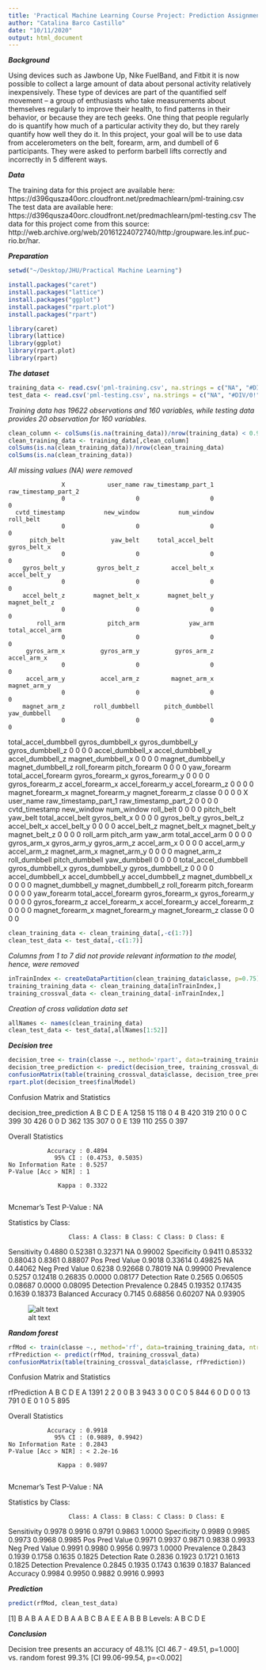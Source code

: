 ```yaml
---
title: 'Practical Machine Learning Course Project: Prediction Assignment Writeup'
author: "Catalina Barco Castillo"
date: "10/11/2020"
output: html_document
---
```


***Background***

Using devices such as Jawbone Up, Nike FuelBand, and Fitbit it is now possible to collect a large amount of data about personal activity relatively inexpensively. These type of devices are part of the quantified self movement – a group of enthusiasts who take measurements about themselves regularly to improve their health, to find patterns in their behavior, or because they are tech geeks. One thing that people regularly do is quantify how much of a particular activity they do, but they rarely quantify how well they do it. In this project, your goal will be to use data from accelerometers on the belt, forearm, arm, and dumbell of 6 participants. They were asked to perform barbell lifts correctly and incorrectly in 5 different ways.

***Data***

The training data for this project are available here: https://d396qusza40orc.cloudfront.net/predmachlearn/pml-training.csv
The test data are available here: https://d396qusza40orc.cloudfront.net/predmachlearn/pml-testing.csv
The data for this project come from this source: http://web.archive.org/web/20161224072740/http:/groupware.les.inf.puc-rio.br/har. 

***Preparation***

```r
setwd("~/Desktop/JHU/Practical Machine Learning")

install.packages("caret")
install.packages("lattice")
install.packages("ggplot")
install.packages("rpart.plot")
install.packages("rpart")

library(caret)
library(lattice)
library(ggplot)
library(rpart.plot)
library(rpart)
```

***The dataset***

```r
training_data <- read.csv('pml-training.csv', na.strings = c("NA", "#DIV/0!", ""))
test_data <- read.csv('pml-testing.csv', na.strings = c("NA", "#DIV/0!", ""))
```
*Training data has 19622 observations and 160 variables, while testing data provides 20 observation for 160 variables.*

```r
clean_column <- colSums(is.na(training_data))/nrow(training_data) < 0.95
clean_training_data <- training_data[,clean_column]
colSums(is.na(clean_training_data))/nrow(clean_training_data)
colSums(is.na(clean_training_data))
```
*All missing values (NA) were removed*

                   X            user_name raw_timestamp_part_1 raw_timestamp_part_2 
                   0                    0                    0                    0 
      cvtd_timestamp           new_window           num_window            roll_belt 
                   0                    0                    0                    0 
          pitch_belt             yaw_belt     total_accel_belt         gyros_belt_x 
                   0                    0                    0                    0 
        gyros_belt_y         gyros_belt_z         accel_belt_x         accel_belt_y 
                   0                    0                    0                    0 
        accel_belt_z        magnet_belt_x        magnet_belt_y        magnet_belt_z 
                   0                    0                    0                    0 
            roll_arm            pitch_arm              yaw_arm      total_accel_arm 
                   0                    0                    0                    0 
         gyros_arm_x          gyros_arm_y          gyros_arm_z          accel_arm_x 
                   0                    0                    0                    0 
         accel_arm_y          accel_arm_z         magnet_arm_x         magnet_arm_y 
                   0                    0                    0                    0 
        magnet_arm_z        roll_dumbbell       pitch_dumbbell         yaw_dumbbell 
                   0                    0                    0                    0 
total_accel_dumbbell     gyros_dumbbell_x     gyros_dumbbell_y     gyros_dumbbell_z 
                   0                    0                    0                    0 
    accel_dumbbell_x     accel_dumbbell_y     accel_dumbbell_z    magnet_dumbbell_x 
                   0                    0                    0                    0 
   magnet_dumbbell_y    magnet_dumbbell_z         roll_forearm        pitch_forearm 
                   0                    0                    0                    0 
         yaw_forearm  total_accel_forearm      gyros_forearm_x      gyros_forearm_y 
                   0                    0                    0                    0 
     gyros_forearm_z      accel_forearm_x      accel_forearm_y      accel_forearm_z 
                   0                    0                    0                    0 
    magnet_forearm_x     magnet_forearm_y     magnet_forearm_z               classe 
                   0                    0                    0                    0 
                   X            user_name raw_timestamp_part_1 raw_timestamp_part_2 
                   0                    0                    0                    0 
      cvtd_timestamp           new_window           num_window            roll_belt 
                   0                    0                    0                    0 
          pitch_belt             yaw_belt     total_accel_belt         gyros_belt_x 
                   0                    0                    0                    0 
        gyros_belt_y         gyros_belt_z         accel_belt_x         accel_belt_y 
                   0                    0                    0                    0 
        accel_belt_z        magnet_belt_x        magnet_belt_y        magnet_belt_z 
                   0                    0                    0                    0 
            roll_arm            pitch_arm              yaw_arm      total_accel_arm 
                   0                    0                    0                    0 
         gyros_arm_x          gyros_arm_y          gyros_arm_z          accel_arm_x 
                   0                    0                    0                    0 
         accel_arm_y          accel_arm_z         magnet_arm_x         magnet_arm_y 
                   0                    0                    0                    0 
        magnet_arm_z        roll_dumbbell       pitch_dumbbell         yaw_dumbbell 
                   0                    0                    0                    0 
total_accel_dumbbell     gyros_dumbbell_x     gyros_dumbbell_y     gyros_dumbbell_z 
                   0                    0                    0                    0 
    accel_dumbbell_x     accel_dumbbell_y     accel_dumbbell_z    magnet_dumbbell_x 
                   0                    0                    0                    0 
   magnet_dumbbell_y    magnet_dumbbell_z         roll_forearm        pitch_forearm 
                   0                    0                    0                    0 
         yaw_forearm  total_accel_forearm      gyros_forearm_x      gyros_forearm_y 
                   0                    0                    0                    0 
     gyros_forearm_z      accel_forearm_x      accel_forearm_y      accel_forearm_z 
                   0                    0                    0                    0 
    magnet_forearm_x     magnet_forearm_y     magnet_forearm_z               classe 
                   0                    0                    0                    0 

```r
clean_training_data <- clean_training_data[,-c(1:7)]
clean_test_data <- test_data[,-c(1:7)]
```
*Columns from 1 to 7 did not provide relevant information to the model, hence, were removed*

```r
inTrainIndex <- createDataPartition(clean_training_data$classe, p=0.75)[[1]]
training_training_data <- clean_training_data[inTrainIndex,]
training_crossval_data <- clean_training_data[-inTrainIndex,]
```
*Creation of cross validation data set*

```r
allNames <- names(clean_training_data)
clean_test_data <- test_data[,allNames[1:52]]
```

***Decision tree***

```r
decision_tree <- train(classe ~., method='rpart', data=training_training_data)
decision_tree_prediction <- predict(decision_tree, training_crossval_data)
confusionMatrix(table(training_crossval_data$classe, decision_tree_prediction)) 
rpart.plot(decision_tree$finalModel)
```
Confusion Matrix and Statistics

   decision_tree_prediction
       A    B    C    D    E
  A 1258   15  118    0    4
  B  420  319  210    0    0
  C  399   30  426    0    0
  D  362  135  307    0    0
  E  139  110  255    0  397

Overall Statistics
                                          
               Accuracy : 0.4894          
                 95% CI : (0.4753, 0.5035)
    No Information Rate : 0.5257          
    P-Value [Acc > NIR] : 1               
                                          
                  Kappa : 0.3322          
                                          
 Mcnemar's Test P-Value : NA              

Statistics by Class:

                     Class: A Class: B Class: C Class: D Class: E
Sensitivity            0.4880  0.52381  0.32371       NA  0.99002
Specificity            0.9411  0.85332  0.88043   0.8361  0.88807
Pos Pred Value         0.9018  0.33614  0.49825       NA  0.44062
Neg Pred Value         0.6238  0.92668  0.78019       NA  0.99900
Prevalence             0.5257  0.12418  0.26835   0.0000  0.08177
Detection Rate         0.2565  0.06505  0.08687   0.0000  0.08095
Detection Prevalence   0.2845  0.19352  0.17435   0.1639  0.18373
Balanced Accuracy      0.7145  0.68856  0.60207       NA  0.93905

![alt text](http://127.0.0.1:37889/chunk_output/s/53AB4C2A/c0dqx8gw06moq/000003.png)

***Random forest***
```r
rfMod <- train(classe ~., method='rf', data=training_training_data, ntree=100)
rfPrediction <- predict(rfMod, training_crossval_data)
confusionMatrix(table(training_crossval_data$classe, rfPrediction))
```
Confusion Matrix and Statistics

   rfPrediction
       A    B    C    D    E
  A 1391    2    2    0    0
  B    3  943    3    0    0
  C    0    5  844    6    0
  D    0    0   13  791    0
  E    0    1    0    5  895

Overall Statistics
                                          
               Accuracy : 0.9918          
                 95% CI : (0.9889, 0.9942)
    No Information Rate : 0.2843          
    P-Value [Acc > NIR] : < 2.2e-16       
                                          
                  Kappa : 0.9897          
                                          
 Mcnemar's Test P-Value : NA              

Statistics by Class:

                     Class: A Class: B Class: C Class: D Class: E
Sensitivity            0.9978   0.9916   0.9791   0.9863   1.0000
Specificity            0.9989   0.9985   0.9973   0.9968   0.9985
Pos Pred Value         0.9971   0.9937   0.9871   0.9838   0.9933
Neg Pred Value         0.9991   0.9980   0.9956   0.9973   1.0000
Prevalence             0.2843   0.1939   0.1758   0.1635   0.1825
Detection Rate         0.2836   0.1923   0.1721   0.1613   0.1825
Detection Prevalence   0.2845   0.1935   0.1743   0.1639   0.1837
Balanced Accuracy      0.9984   0.9950   0.9882   0.9916   0.9993

***Prediction***
```r
predict(rfMod, clean_test_data)
```
[1] B A B A A E D B A A B C B A E E A B B B
Levels: A B C D E

***Conclusion***

Decision tree presents an accuracy of 48.1% [CI 46.7 - 49.51, p=1.000] vs. random forest 99.3% [CI 99.06-99.54, p=<0.002]
